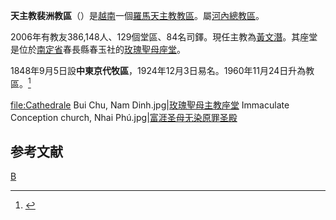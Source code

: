 {{Infobox Roman Catholic diocese
|Roman Catholic Diocese of = 天主教裴洲教區
|Latin name of diocese = Dioecesis Buichuensis
|image =
|caption = 
|location = [[越南|越南]]
|territory = 
|population =  386,148 
|rite = 拉丁禮
|patron =
|province = 河內
|established = 1848年
|cathedral = [[玫瑰聖母主教座堂_(春玉)|玫瑰聖母座堂]] 
|副主教座堂 =
|leadership = 主教
|website =
|教宗 = 
|metropolitan =
|ordinary = 黃文潛
|coadjutor bishop =
|emeritus =
}}
'''天主教裴洲教區'''（{{lang-la|Dioecesis Buichuensis}}）是[[越南|越南]]一個[[羅馬天主教|羅馬天主教]][[教區|教區]]。屬[[天主教河內總教區|河內總教區]]。

2006年有教友386,148人、129個堂區、84名司鐸。現任主教為[[黃文潛|黃文潛]]。其座堂是位於[[南定省|南定省]]春長縣春玉社的[[玫瑰聖母主教座堂_(春玉)|玫瑰聖母座堂]]。

1848年9月5日設'''中東京代牧區'''，1924年12月3日易名。1960年11月24日升為教區。<ref name="">{{cite journal
|journal=[[宗座公報|宗座公報]]
|publisher=梵蒂岡出版社
|date=1961年1月30日
|volume=53
|title=In Vietnamensi regione Hierarchia Episcopalis constituitur
|page=346
|url=http://www.vatican.va/archive/aas/documents/AAS%2053%20%5B1961%5D%20-%20ocr.pdf
|access-date=2012年2月25日
|archive-date=2013年10月7日
|archive-url=https://web.archive.org/web/20131007213220/http://www.vatican.va/archive/aas/documents/AAS%2053%20%5B1961%5D%20-%20ocr.pdf
|dead-url=no
}}</ref>

<gallery>
file:Cathedrale Bui Chu, Nam Dinh.jpg|[[玫瑰聖母主教座堂_(春玉)|玫瑰聖母主教座堂]]
Immaculate Conception church, Nhai Phú.jpg|[[富涯王宫圣堂|富涯圣母无染原罪圣殿]]
</gallery>

==参考文献==
<div class="references-small">
<references></references>
</div>

{{天主教越南教省}}
[[Category:越南天主教教區|B]]